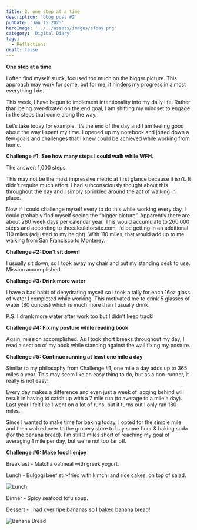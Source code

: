 ```yaml
---
title: 2. one step at a time
description: 'blog post #2'
pubDate: 'Jan 15 2025'
heroImage: '../../assets/images/sfbay.png'
category: 'Digital Diary'
tags:
  - Reflections
draft: false
---
```


**One step at a time**

I often find myself stuck, focused too much on the bigger picture. This approach may work for some, but for me, it hinders my progress in almost everything I do. 

This week, I have begun to implement intentionality into my daily life. Rather than being over-fixated on the end goal, I am shifting my mindset to engage in the steps that come along the way.

Let’s take today for example. It’s the end of the day and I am feeling good about the way I spent my time. I opened up my notebook and jotted down a few goals and challenges that I knew could be achieved while working from home.

**Challenge #1: See how many steps I could walk while WFH.**

The answer: 1,000 steps.

This may not be the most impressive metric at first glance because it isn’t. It didn’t require much effort. I had subconsciously thought about this throughout the day and I simply sprinkled around the act of walking in place.

Now if I could challenge myself every to do this while working every day, I could probably find myself seeing the “bigger picture”. Apparently there are about 260 week days per calendar year. This would accumulate to 260,000 steps and according to thecalculatorsite.com, I’d be getting in an additional 110 miles (adjusted to my height). With 110 miles, that would add up to me walking from San Francisco to Monterey.

**Challenge #2: Don’t sit down!**

I usually sit down, so I took away my chair and put my standing desk to use. Mission accomplished.

**Challenge #3: Drink more water**

I have a bad habit of dehydrating myself so I took a tally for each 16oz glass of water I completed while working. This motivated me to drink 5 glasses of water (80 ounces) which is much more than I usually drink. 

P.S. I drank more water after work too but I didn’t keep track!

**Challenge #4: Fix my posture while reading book**

Again, mission accomplished. As I took short breaks throughout my day, I read a section of my book while standing against the wall fixing my posture.

**Challenge #5: Continue running at least one mile a day**

Similar to my philosophy from Challenge #1, one mile a day adds up to 365 miles a year. This may seem like an easy thing to do, but as a non-runner, it really is not easy! 

Every day makes a difference and even just a week of lagging behind will result in having to catch up with a 7 mile run (to average to a mile a day). Last year I felt like I went on a lot of runs, but it turns out I only ran 180 miles. 

Since I wanted to make time for baking today, I opted for the simple mile and then walked over to the grocery store to buy some flour & baking soda (for the banana bread). I'm still 3 miles short of reaching my goal of averaging 1 mile per day, but we're not too far off.

**Challenge #6: Make food I enjoy**

Breakfast -  Matcha oatmeal with greek yogurt.

Lunch - Bulgogi beef stir-fried with kimchi and rice cakes, on top of salad.

![Lunch](https://i.imgur.com/MapQGgB.jpeg)

Dinner - Spicy seafood tofu soup.

Dessert - I had over ripe bananas so I baked banana bread!

![Banana Bread](https://i.imgur.com/KnzuUMi.jpeg)